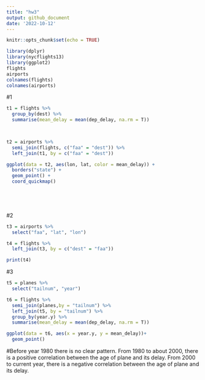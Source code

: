 ```yaml
---
title: "hw3"
output: github_document
date: '2022-10-12'
---
```


```r
knitr::opts_chunk$set(echo = TRUE)
```

```r
library(dplyr)
library(nycflights13)
library(ggplot2)
flights
airports
colnames(flights)
colnames(airports)
```

#1
```r
t1 = flights %>% 
  group_by(dest) %>% 
  summarise(mean_delay = mean(dep_delay, na.rm = T))
  


t2 = airports %>%
  semi_join(flights, c("faa" = "dest")) %>% 
  left_join(t1, by = c("faa" = "dest"))

ggplot(data = t2, aes(lon, lat, color = mean_delay)) +
  borders("state") +
  geom_point() +
  coord_quickmap()
  


 
```

#2
```r
t3 = airports %>% 
  select("faa", "lat", "lon")

t4 = flights %>% 
  left_join(t3, by = c("dest" = "faa"))

print(t4)
```

#3
```r
t5 = planes %>% 
  select("tailnum", "year")

t6 = flights %>% 
  semi_join(planes,by = "tailnum") %>% 
  left_join(t5, by = "tailnum") %>% 
  group_by(year.y) %>% 
  summarise(mean_delay = mean(dep_delay, na.rm = T))

ggplot(data = t6, aes(x = year.y, y = mean_delay))+
  geom_point()


```

#Before year 1980 there is no clear pattern. From 1980 to about 2000, there is a positive correlation between the age of plane and its delay. From 2000 to current year, there is a negative correlation between the age of plane and its delay.

